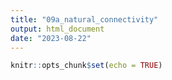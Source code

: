 ```yaml
---
title: "09a_natural_connectivity"
output: html_document
date: "2023-08-22"
---
```


```r
knitr::opts_chunk$set(echo = TRUE)
```


